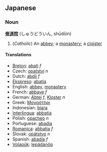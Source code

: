 ==Japanese==
===Noun===
'''[[修道]][[院]]''' (しゅうどういん, shūdōin)

# (''Catholic'') An [[abbey]]; a [[monastery]]; a [[cloister]]

====Translations====
*[[Breton]]: [[abati]] ''f''
*Czech: [[opatství]] ''n''
*Dutch: [[abdij]] ''f''
*[[Ekspreso]]: [[abatia]]
*English: [[abbey]], [[monastery]]
*French: [[abbaye]] ''f''
*German: [[Abtei]] ''f'', [[Kloster]] ''n''
*Greek: [[Μοναστήρι]]
*Indonesian: [[biara]]
*[[Interlingua]]: [[abbatia]]
*Polish: [[opactwo]] ''n''
*Portuguese: [[abadia]]
*[[Romanica]]: [[abbatia]] ''f''
*Slovak: [[opátstvo]] ''n''
*Spanish: [[abadía]] ''f''
*[[Volapük]]: [[lepädanöp]]